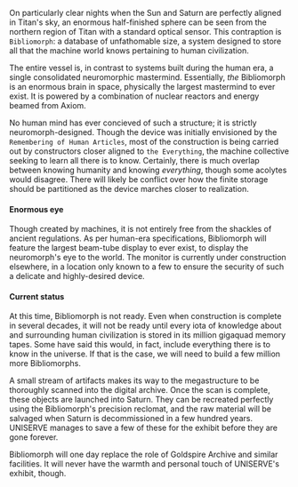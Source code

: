 ---
---

On particularly clear nights when the Sun and Saturn are perfectly aligned in Titan's sky, an enormous half-finished sphere can be seen from the northern region of Titan with a standard optical sensor. This contraption is `Bibliomorph`: a database of unfathomable size, a system designed to store all that the machine world knows pertaining to human civilization. 

The entire vessel is, in contrast to systems built during the human era, a single consolidated neuromorphic mastermind. Essentially, *the* Bibliomorph is an enormous brain in space, physically the largest mastermind to ever exist. It is powered by a combination of nuclear reactors and energy beamed from Axiom. 

No human mind has ever concieved of such a structure; it is strictly neuromorph-designed. Though the device was initially envisioned by the `Remembering of Human Articles`, most of the construction is being carried out by constructors closer aligned to `the Everything`, the machine collective seeking to learn all there is to know. Certainly, there is much overlap between knowing humanity and knowing *everything*, though some acolytes would disagree. There will likely be conflict over how the finite storage should be partitioned as the device marches closer to realization.

#### Enormous eye

Though created by machines, it is not entirely free from the shackles of ancient regulations. As per human-era specifications, Bibliomorph will feature the largest beam-tube display to ever exist, to display the neuromorph's eye to the world. The monitor is currently under construction elsewhere, in a location only known to a few to ensure the security of such a delicate and highly-desired device.

#### Current status

At this time, Bibliomorph is not ready. Even when construction is complete in several decades, it will not be ready until every iota of knowledge about and surrounding human civilization is stored in its million gigaquad memory tapes. Some have said this would, in fact, include everything there is to know in the universe. If that is the case, we will need to build a few million more Bibliomorphs.

A small stream of artifacts makes its way to the megastructure to be thoroughly scanned into the digital archive. Once the scan is complete, these objects are launched into Saturn. They can be recreated perfectly using the Bibliomorph's precision reclomat, and the raw material will be salvaged when Saturn is decommissioned in a few hundred years. UNISERVE manages to save a few of these for the exhibit before they are gone forever.

Bibliomorph will one day replace the role of Goldspire Archive and similar facilities. It will never have the warmth and personal touch of UNISERVE's exhibit, though.